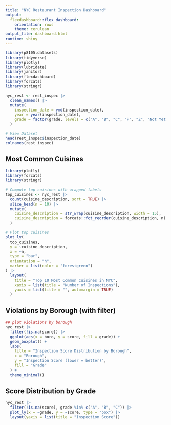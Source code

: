 ```yaml
---
title: "NYC Restaurant Inspection Dashboard"
output:
  flexdashboard::flex_dashboard:
    orientation: rows
    theme: cerulean
output_file: dashboard.html
runtime: shiny
---
```


```r
library(p8105.datasets)
library(tidyverse)
library(plotly)
library(lubridate)
library(janitor)
library(flexdashboard)
library(forcats)
library(stringr)

nyc_rest <- rest_inspec |>
  clean_names() |>
  mutate(
    inspection_date = ymd(inspection_date),
    year = year(inspection_date),
    grade = factor(grade, levels = c("A", "B", "C", "P", "Z", "Not Yet Graded"))
  )

# View Dataset
head(rest_inspec$inspection_date)
colnames(rest_inspec)
```

## Most Common Cuisines 
```r
library(plotly)
library(forcats)
library(stringr)

# Compute top cuisines with wrapped labels
top_cuisines <- nyc_rest |>
  count(cuisine_description, sort = TRUE) |>
  slice_head(n = 10) |>
  mutate(
    cuisine_description = str_wrap(cuisine_description, width = 15),
    cuisine_description = forcats::fct_reorder(cuisine_description, n)
  )

# Plot top cuisines
plot_ly(
  top_cuisines,
  y = ~cuisine_description,
  x = ~n,
  type = "bar",
  orientation = "h",
  marker = list(color = "forestgreen")
) |>
  layout(
    title = "Top 10 Most Common Cuisines in NYC",
    xaxis = list(title = "Number of Inspections"),
    yaxis = list(title = "", automargin = TRUE)
  )
```

## Violations by Borough (with filter)
```r
## plot violations by borough
nyc_rest |>
  filter(!is.na(score)) |>
  ggplot(aes(x = boro, y = score, fill = grade)) +
  geom_boxplot() +
  labs(
    title = "Inspection Score Distribution by Borough",
    x = "Borough",
    y = "Inspection Score (lower = better)",
    fill = "Grade"
  ) +
  theme_minimal()
```


## Score Distribution by Grade
```r
nyc_rest |>
  filter(!is.na(score), grade %in% c("A", "B", "C")) |>
  plot_ly(x = ~grade, y = ~score, type = "box") |>
  layout(yaxis = list(title = "Inspection Score"))
```



